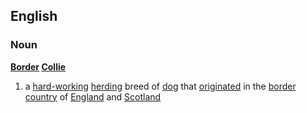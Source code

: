==English==
===Noun===
{{wikipedia}}
'''[[Border]] [[Collie]]'''
#a [[hard-working]] [[herding]] breed of [[dog]] that [[originated]] in the [[border]] [[country]] of [[England]] and [[Scotland]]